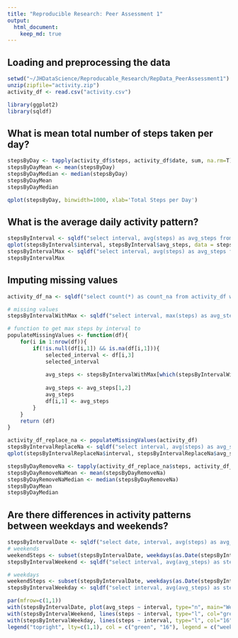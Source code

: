 ```yaml
---
title: "Reproducible Research: Peer Assessment 1"
output: 
  html_document:
    keep_md: true
---
```



## Loading and preprocessing the data

```r
setwd("~/JHDataScience/Reproducable_Research/RepData_PeerAssessment1")
unzip(zipfile="activity.zip")
activity_df <- read.csv("activity.csv")

library(ggplot2)
library(sqldf)
```

## What is mean total number of steps taken per day?
```r
stepsByDay <- tapply(activity_df$steps, activity_df$date, sum, na.rm=T)
stepsByDayMean <- mean(stepsByDay)
stepsByDayMedian <- median(stepsByDay)
stepsByDayMean
stepsByDayMedian

qplot(stepsByDay, binwidth=1000, xlab='Total Steps per Day')
```

## What is the average daily activity pattern?
```r
stepsByInterval <- sqldf("select interval, avg(steps) as avg_steps from activity_df group by interval")
qplot(stepsByInterval$interval, stepsByInterval$avg_steps, data = stepsByInterval, geom="line",xlab ="interval", ylab = "steps", main = "Avg Steps Taken by Interval")
stepsByIntervalMax <- sqldf("select interval, avg(steps) as avg_steps from activity_df group by interval order by avg_steps desc limit 1")
stepsByIntervalMax
```

## Imputing missing values
```r
activity_df_na <- sqldf("select count(*) as count_na from activity_df where steps is null")

# missing values
stepsByIntervalWithMax <- sqldf("select interval, max(steps) as avg_steps from activity_df group by interval")

# function to get max steps by interval to 
populateMissingValues <- function(df){
    for(i in 1:nrow(df)){
        if(!is.null(df[i,1]) && is.na(df[i,1])){
            selected_interval <- df[i,3]
            selected_interval
            
            avg_steps <- stepsByIntervalWithMax[which(stepsByIntervalWithMax$interval == selected_interval),] 
            
            avg_steps <- avg_steps[1,2]
            avg_steps
            df[i,1] <- avg_steps
        }   
    }
    return (df)
}

activity_df_replace_na <- populateMissingValues(activity_df)
stepsByIntervalReplaceNa <- sqldf("select interval, avg(steps) as avg_steps from activity_df_replace_na group by interval")
qplot(stepsByIntervalReplaceNa$interval, stepsByIntervalReplaceNa$avg_steps, data = stepsByIntervalReplaceNa, geom="line", xlab ="interval", ylab = "steps", main = "Avg Steps Taken by Interval (replace NA)")

stepsByDayRemoveNa <- tapply(activity_df_replace_na$steps, activity_df_replace_na$date, sum)
stepsByDayRemoveNaMean <- mean(stepsByDayRemoveNa)
stepsByDayRemoveNaMedian <- median(stepsByDayRemoveNa)
stepsByDayMean
stepsByDayMedian
```

## Are there differences in activity patterns between weekdays and weekends?
```r
stepsByIntervalDate <- sqldf("select date, interval, avg(steps) as avg_steps from activity_df_replace_na group by date,interval")
# weekends
weekendSteps <- subset(stepsByIntervalDate, weekdays(as.Date(stepsByIntervalDate$date)) == "Saturday" | weekdays(as.Date(stepsByIntervalDate$date)) == "Sunday" )
stepsByIntervalWeekend <- sqldf("select interval, avg(avg_steps) as steps from weekendSteps group by interval")

# weekdays
weekendSteps <- subset(stepsByIntervalDate, weekdays(as.Date(stepsByIntervalDate$date)) != "Saturday" | weekdays(as.Date(stepsByIntervalDate$date)) != "Sunday" )
stepsByIntervalWeekday <- sqldf("select interval, avg(avg_steps) as steps from weekendSteps group by interval")

par(mfrow=c(1,1))  
with(stepsByIntervalDate, plot(avg_steps ~ interval, type="n", main="Weekday vs. Weekend Avg.", ylab = "steps", ylim=c(0,300)))  
with(stepsByIntervalWeekend, lines(steps ~ interval, type="l", col="green"))  
with(stepsByIntervalWeekday, lines(steps ~ interval, type="l", col="16" ))  
legend("topright", lty=c(1,1), col = c("green", "16"), legend = c("weekday", "weekend"), seg.len=3)
```
